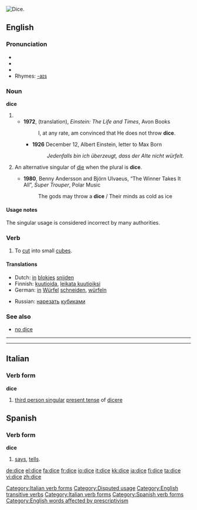 [[Image:Dices6-1.png|thumb|right|Dice.]]
{{wikipedia}}
==English==

===Pronunciation===
*{{AHD|dīs}}
*{{IPA|/daɪs/}}
*{{SAMPA|/daIs/}}
*Rhymes: [[Rhymes:English:-aɪs|-aɪs]]

===Noun===
'''dice'''

# {{form of|one of the two plurals|die#Noun|die}}
#*'''1972''', (translation), ''Einstein: The Life and Times'', Avon Books
#*: I, at any rate, am convinced that He does not throw '''dice'''.
#**'''1926''' December 12, Albert Einstein, letter to Max Born
#**: ''Jedenfalls bin ich überzeugt, dass der Alte nicht würfelt.''
# {{colloquial}} An alternative singular of [[die]] when the plural is '''dice'''.
#*'''1980''', Benny Andersson and Björn Ulvaeus, “The Winner Takes It All”, ''Super Trouper'', Polar Music
#*:The gods may throw a '''dice''' / Their minds as cold as ice

====Usage notes====
The singular usage is considered incorrect by many authorities.

===Verb===
{{en-verb|dic|ing}}

# {{transitive}} To [[cut]] into small [[cube]]s.

====Translations====
{{top|to cut into small cubes}}
*Dutch: [[in]] [[blok|blokjes]] [[snijden]]
*Finnish: [[kuutioida]], [[leikata kuutioiksi]]
*German: [[in]] [[Würfel]] [[schneiden]], [[würfeln]]
{{mid}}
*Russian: [[нарезать]] [[кубик|кубиками]]
{{bottom}}

===See also===
*[[no dice]]

----

----

==Italian==

===Verb form===
'''dice'''

# [[third person singular]]  [[present tense]] of [[dicere]]

[[Category:Italian verb forms]]

==Spanish==

===Verb form===
'''dice'''

# {{italbrac|third-person singular present of [[decir]]}} [[says]], [[tells]].

[[Category:Disputed usage]]
[[Category:English transitive verbs]]
[[Category:Italian verb forms]]
[[Category:Spanish verb forms]]
[[Category:English words affected by prescriptivism]]

[[de:dice]]
[[el:dice]]
[[fa:dice]]
[[fr:dice]]
[[io:dice]]
[[it:dice]]
[[kk:dice]]
[[ja:dice]]
[[fi:dice]]
[[ta:dice]]
[[vi:dice]]
[[zh:dice]]